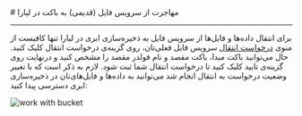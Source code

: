 

<Layout>
<Head>
<title>مستندات مهاجرت از سرویس فایل به باکت - لیارا</title>
</Head>
# مهاجرت از سرویس فایل (قدیمی) به باکت در لیارا
<hr className="mb-2" />

برای انتقال داده‌ها و فایل‌ها از سرویس فایل به ذخیره‌سازی ابری در لیارا تنها کافیست از منوی <a href="https://console.liara.ir/storage/move" className="blue-link">درخواست انتقال</a> سرویس فایل فعلی‌تان، روی گزینه‌ی درخواست انتقال کلیک کنید. حال می‌توانید باکت مبدا، باکت مقصد و نام فولدر مقصد را مشخص کنید و درنهایت روی گزینه‌ی تایید کلیک کنید تا درخواست انتقال شما ثبت شود. لازم به ذکر است که با تغییر وضعیت درخواست به انتقال انجام شد می‌توانید به داده‌ها و فایل‌های‌تان در ذخیره‌سازی ابری دسترسی پیدا کنید:

<div className="h-4" />
<img src="https://files.liara.ir/liara/docs/migrate-from-object-storage-to-buckets.gif" alt="work with bucket" />
<div className="h-4" />

</Layout>